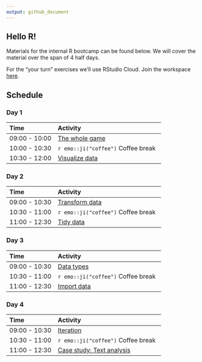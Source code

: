 ```yaml
---
output: github_document
---
```


## Hello R!

Materials for the internal R bootcamp can be found below. We will cover 
the material over the span of 4 half days.

For the "your turn" exercises we'll use RStudio Cloud. Join the workspace 
[here](https://rstd.io/bootcamper-cloud).

## Schedule

### Day 1

| Time          | Activity                     |
| :------------ | :--------------------------- |
| 09:00 - 10:00 | [The whole game](https://rstudio-education.github.io/bootcamper/slides/01-whole-game/01-whole-game.html)   |
| 10:00 - 10:30 | `r emo::ji("coffee")` Coffee break |
| 10:30 - 12:00 | [Visualize data](https://rstudio-education.github.io/bootcamper/slides/02-visualize-data/02-visualize-data.html)  |

### Day 2
| Time          | Activity                     |
| :------------ | :--------------------------- |
| 09:00 - 10:30 | [Transform data](https://rstudio-education.github.io/bootcamper/slides/03-transform-data/03-transform-data.html)  |
| 10:30 - 11:00 | `r emo::ji("coffee")` Coffee break |
| 11:00 - 12:30 | [Tidy data](https://rstudio-education.github.io/bootcamper/slides/04-tidy-data/04-tidy-data.html)       |

### Day 3

| Time          | Activity                     |
| :------------ | :--------------------------- |
| 09:00 - 10:30 | [Data types](https://rstudio-education.github.io/bootcamper/slides/05-data-types/05-data-types.html)                   |
| 10:30 - 11:00 | `r emo::ji("coffee")` Coffee break |
| 11:00 - 12:30 | [Import data](https://rstudio-education.github.io/bootcamper/slides/06-import-data/06-import-data.html)                |

### Day 4
| Time          | Activity                     |
| :------------ | :--------------------------- |
| 09:00 - 10:30 | [Iteration](https://rstudio-education.github.io/bootcamper/slides/07-iteration/07-iteration.html)                |
| 10:30 - 11:00 | `r emo::ji("coffee")` Coffee break |
| 11:00 - 12:30 | [Case study: Text analysis](https://rstudio-education.github.io/bootcamper/slides/08-text-analysis/08-text-analysis.html)    |
